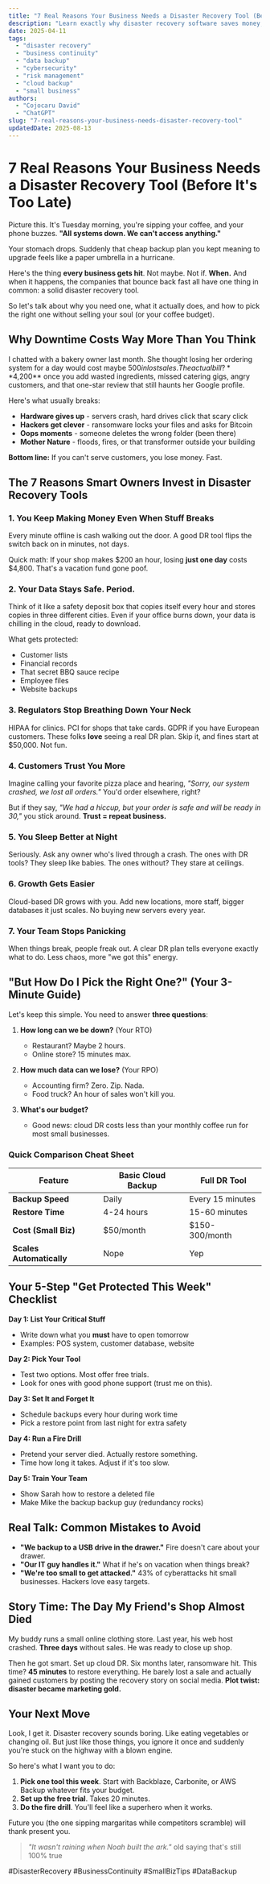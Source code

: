 ```yaml
---
title: "7 Real Reasons Your Business Needs a Disaster Recovery Tool (Before It's Too Late)"
description: "Learn exactly why disaster recovery software saves money, keeps customers happy, and keeps doors open when things go sideways. Includes a quick 5-step checklist you can use today."
date: 2025-04-11
tags:
  - "disaster recovery"
  - "business continuity"
  - "data backup"
  - "cybersecurity"
  - "risk management"
  - "cloud backup"
  - "small business"
authors:
  - "Cojocaru David"
  - "ChatGPT"
slug: "7-real-reasons-your-business-needs-disaster-recovery-tool"
updatedDate: 2025-08-13
---
```


# 7 Real Reasons Your Business Needs a Disaster Recovery Tool (Before It's Too Late)

Picture this. It's Tuesday morning, you're sipping your coffee, and your phone buzzes. **"All systems down. We can't access anything."** 

Your stomach drops. Suddenly that cheap backup plan you kept meaning to upgrade feels like a paper umbrella in a hurricane.

Here's the thing **every business gets hit**. Not maybe. Not if. **When.** And when it happens, the companies that bounce back fast all have one thing in common: a solid disaster recovery tool.

So let's talk about why you need one, what it actually does, and how to pick the right one without selling your soul (or your coffee budget).

## Why Downtime Costs Way More Than You Think

I chatted with a bakery owner last month. She thought losing her ordering system for a day would cost maybe $500 in lost sales. The actual bill? **$4,200** once you add wasted ingredients, missed catering gigs, angry customers, and that one-star review that still haunts her Google profile.

Here's what usually breaks:

- **Hardware gives up** - servers crash, hard drives click that scary click
- **Hackers get clever** - ransomware locks your files and asks for Bitcoin
- **Oops moments** - someone deletes the wrong folder (been there)
- **Mother Nature** - floods, fires, or that transformer outside your building

**Bottom line:** If you can't serve customers, you lose money. Fast.

## The 7 Reasons Smart Owners Invest in Disaster Recovery Tools

### 1. **You Keep Making Money Even When Stuff Breaks**
Every minute offline is cash walking out the door. A good DR tool flips the switch back on in minutes, not days. 

Quick math: If your shop makes $200 an hour, losing **just one day** costs $4,800. That's a vacation fund gone poof.

### 2. **Your Data Stays Safe. Period.**
Think of it like a safety deposit box that copies itself every hour and stores copies in three different cities. Even if your office burns down, your data is chilling in the cloud, ready to download.

What gets protected:
- Customer lists
- Financial records
- That secret BBQ sauce recipe
- Employee files
- Website backups

### 3. **Regulators Stop Breathing Down Your Neck**
HIPAA for clinics. PCI for shops that take cards. GDPR if you have European customers. These folks **love** seeing a real DR plan. Skip it, and fines start at $50,000. Not fun.

### 4. **Customers Trust You More**
Imagine calling your favorite pizza place and hearing, *"Sorry, our system crashed, we lost all orders."* You'd order elsewhere, right?

But if they say, *"We had a hiccup, but your order is safe and will be ready in 30,"* you stick around. **Trust = repeat business.**

### 5. **You Sleep Better at Night**
Seriously. Ask any owner who's lived through a crash. The ones with DR tools? They sleep like babies. The ones without? They stare at ceilings.

### 6. **Growth Gets Easier**
Cloud-based DR grows with you. Add new locations, more staff, bigger databases it just scales. No buying new servers every year.

### 7. **Your Team Stops Panicking**
When things break, people freak out. A clear DR plan tells everyone exactly what to do. Less chaos, more "we got this" energy.

## "But How Do I Pick the Right One?" (Your 3-Minute Guide)

Let's keep this simple. You need to answer **three questions**:

1. **How long can we be down?** (Your RTO)
   - Restaurant? Maybe 2 hours.
   - Online store? 15 minutes max.

2. **How much data can we lose?** (Your RPO)
   - Accounting firm? Zero. Zip. Nada.
   - Food truck? An hour of sales won't kill you.

3. **What's our budget?**
   - Good news: cloud DR costs less than your monthly coffee run for most small businesses.

### Quick Comparison Cheat Sheet

| Feature | Basic Cloud Backup | Full DR Tool |
|---------|-------------------|--------------|
| **Backup Speed** | Daily | Every 15 minutes |
| **Restore Time** | 4-24 hours | 15-60 minutes |
| **Cost (Small Biz)** | $50/month | $150-300/month |
| **Scales Automatically** | Nope | Yep |

## Your 5-Step "Get Protected This Week" Checklist

**Day 1: List Your Critical Stuff**
- Write down what you **must** have to open tomorrow
- Examples: POS system, customer database, website

**Day 2: Pick Your Tool**
- Test two options. Most offer free trials.
- Look for ones with good phone support (trust me on this).

**Day 3: Set It and Forget It**
- Schedule backups every hour during work time
- Pick a restore point from last night for extra safety

**Day 4: Run a Fire Drill**
- Pretend your server died. Actually restore something.
- Time how long it takes. Adjust if it's too slow.

**Day 5: Train Your Team**
- Show Sarah how to restore a deleted file
- Make Mike the backup backup guy (redundancy rocks)

## Real Talk: Common Mistakes to Avoid

- **"We backup to a USB drive in the drawer."** Fire doesn't care about your drawer.
- **"Our IT guy handles it."** What if he's on vacation when things break?
- **"We're too small to get attacked."** 43% of cyberattacks hit small businesses. Hackers love easy targets.

## Story Time: The Day My Friend's Shop Almost Died

My buddy runs a small online clothing store. Last year, his web host crashed. **Three days** without sales. He was ready to close up shop.

Then he got smart. Set up cloud DR. Six months later, ransomware hit. This time? **45 minutes** to restore everything. He barely lost a sale and actually gained customers by posting the recovery story on social media. **Plot twist: disaster became marketing gold.**

## Your Next Move

Look, I get it. Disaster recovery sounds boring. Like eating vegetables or changing oil. But just like those things, you ignore it once and suddenly you're stuck on the highway with a blown engine.

So here's what I want you to do:

1. **Pick one tool this week**. Start with Backblaze, Carbonite, or AWS Backup whatever fits your budget.
2. **Set up the free trial**. Takes 20 minutes.
3. **Do the fire drill**. You'll feel like a superhero when it works.

Future you (the one sipping margaritas while competitors scramble) will thank present you.

> _"It wasn't raining when Noah built the ark."_   old saying that's still 100% true

#DisasterRecovery #BusinessContinuity #SmallBizTips #DataBackup